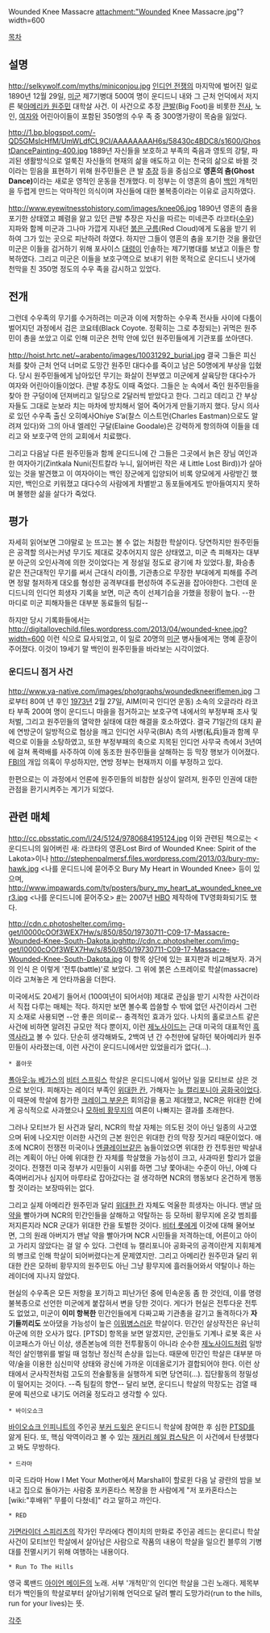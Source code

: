 Wounded Knee Massacre
attachment:"Wounded Knee Massacre.jpg"?width=600

[[목차]]
== 설명 ==
http://selkywolf.com/myths/miniconjou.jpg
[[인디언 전쟁]]의 마지막에 벌어진 일로 1890년 12월 29일, [[미군]] 제7기병대 500여 명이 운디드니 내와 그 근처 언덕에서 저지른 북[[아메리카 원주민]] 대학살 사건. 이 사건으로 추장 [[큰발]](Big Foot)을 비롯한 [[전사]], 노인, [[여자]]와 어린아이들이 포함된 350명의 수우 족 중 300명가량이 목숨을 잃었다.

http://1.bp.blogspot.com/-QD5GMsIcHfM/UmWLdfCL9CI/AAAAAAAAH6s/58430c4BDC8/s1600/GhostDancePainting-400.jpg
1889년 자신들을 보호하고 부족의 죽음과 영토의 강탈, 파괴된 생활방식으로 얼룩진 자신들의 현재의 삶을 애도하고 이는 천국의 삶으로 바뀔 것이라는 믿음을 표현하기 위해 원주민들은 큰 발 [[추장]] 등을 중심으로 '''영혼의 춤(Ghost Dance)'''이라는 새로운 영적인 운동을 전개했다. 미 정부는 이 영혼의 춤이 [[백인]] 개척민을 두렵게 만드는 악마적인 의식이며 자신들에 대한 불복종이라는 이유로 금지하였다. 

http://www.eyewitnesstohistory.com/images/knee06.jpg
1890년 영혼의 춤을 포기한 상태였고 폐렴을 앓고 있던 큰발 추장은 자신을 따르는 미네콘주 라코타([[수우]]) 지파와 함께 미군과 그나마 가깝게 지내던 [[붉은 구름]](Red Cloud)에게 도움을 받기 위하여 그가 있는 곳으로 피난하려 하였다. 하지만 그들이 영혼의 춤을 포기한 것을 몰랐던 미군은 이들을 검거하기 위해 포사이스 [[대령]]이 인솔하는 제7기병대를 보냈고 이들은 항복하였다. 그리고 미군은 이들을 보호구역으로 보내기 위한 목적으로 운디드니 냇가에 천막을 친 350명 정도의 수우 족을 감시하고 있었다. 

== 전개 ==
그런데 수우족의 무기를 수거하려는 미군과 이에 저항하는 수우족 전사들 사이에 다툼이 벌어지던 과정에서 검은 코요테(Black Coyote. 정확히는 그로 추정되는) 귀먹은 원주민이 총을 쏘았고 이로 인해 미군은 천막 안에 있던 원주민들에게 기관포를 쏘아댄다. 

http://hoist.hrtc.net/~arabento/images/10031292_burial.jpg
결국 그들은 피신처를 찾아 근처 언덕 너머로 도망간 원주민 대다수를 죽이고 남은 50명에게 부상을 입혔다. 당시 원주민들에게 남아있던 무기는 화살이 전부였고 미군에게 살육당한 대다수가 여자와 어린아이들이었다. 큰발 추장도 이때 죽었다. 그들은 눈 속에서 죽인 원주민들을 찾아 한 구덩이에 던져버리고 일당으로 2달러씩 받았다고 한다. 그리고 데리고 간 부상자들도 그대로 눈보라 치는 마차에 방치해서 얼어 죽어가게 만들기까지 했다. 당시 의사로 있던 수우족 출신 오히예사Ohíye S’a(찰스 이스트먼(Charles Eastman)으로도 알려져 있다)와 그의 아내 엘레인 구달(Elaine Goodale)은 강력하게 항의하여 이들을 데리고 와 보호구역 안의 교회에서 치료했다. 

그리고 다음날 다른 원주민들과 함께 운디드니에 간 그들은 그곳에서 늙은 장님 여인과 한 여자아기(Zintkala Nuni(진트칼라 누니, 잃어버린 작은 새 Little Lost Bird))가 살아있는 것을 발견했고 이 여자아이는 백인 장군에게 입양되어 비록 양모에게 사랑받긴 했지만, 백인으로 키워졌고 대다수의 사람에게 차별받고 동포들에게도 받아들여지지 못하며 불행한 삶을 살다가 죽었다. 

== 평가 ==
자세히 읽어보면 그야말로 눈 뜨고는 볼 수 없는 처참한 학살이다. 당연하지만 원주민들은 공격할 의사는커녕 무기도 제대로 갖추어지지 않은 상태였고, 미군 측 피해자는 대부분 아군의 오인사격에 의한 것이었다는 게 정설일 정도로 광기에 차 있었다.활, 화승총 같은 전근대적인 무기를 써서 근대식 라이플, 기관총으로 무장한 부대에게 피해를 주려면 정말 철저하게 대오를 형성한 공격부대를 편성하여 주도권을 잡아야한다. 그런데 운디드니의 인디언 희생자 기록을 보면, 미군 측이 선제기습을 가했을 정황이 높다. --한 마디로 미군 피해자들은 대부분 동료들의 팀킬--

하지만 당시 기록화들에서는
http://digitallovechild.files.wordpress.com/2013/04/wounded-knee.jpg?width=600
이런 식으로 묘사되었고, 이 일로 20명의 [[미군]] 병사들에게는 명예 훈장이 주어졌다. 이것이 19세기 말 백인이 원주민들을 바라보는 시각이었다. 

=== 운디드니 점거 사건 ===
http://www.ya-native.com/images/photgraphs/woundedkneeriflemen.jpg
그로부터 80여 년 후인 [[1973년]] 2월 27일, AIM(미국 인디언 운동) 소속의 오글라라 라코타 부족 200여 명이 운디드니 마을을 점거하고는 보호구역 내에서의 부정부패 조사 및 처벌, 그리고 원주민들의 열악한 실태에 대한 해결을 호소하였다. 결국 71일간의 대치 끝에 연방군이 일방적으로 협상을 깨고 인디언 사무국(BIA) 측의 사병(私兵)들과 함께 무력으로 이들을 소탕하였고, 또한 부정부패의 축으로 지목된 인디언 사무국 측에서 3년여에 걸쳐 폭력배를 사주하여 이에 동조한 원주민들을 살해하는 등 막장 행보가 이어졌다. [[FBI]]의 개입 의혹이 무성하지만, 연방 정부는 현재까지 이를 부정하고 있다. 

한편으로는 이 과정에서 언론에 원주민들의 비참한 실상이 알려져, 원주민 인권에 대한 관점을 환기시켜주는 계기가 되었다.

== 관련 매체 ==
http://cc.pbsstatic.com/l/24/5124/9780684195124.jpg
이와 관련된 책으로는 <운디드니의 잃어버린 새: 라코타의 영혼Lost Bird of Wounded Knee: Spirit of the Lakota>이나
http://stephenpalmersf.files.wordpress.com/2013/03/bury-my-hawk.jpg
<나를 운디드니에 묻어주오 Bury My Heart in Wounded Knee> 등이 있으며, 
http://www.impawards.com/tv/posters/bury_my_heart_at_wounded_knee_ver3.jpg
<나를 운디드니에 묻어주오> [http://www.imdb.com/title/tt0821638/ #]는 2007년 [[HBO]] 제작하에 TV영화화되기도 했다. 

http://cdn.c.photoshelter.com/img-get/I0000cOOf3WEX7Hw/s/850/850/19730711-C09-17-Massacre-Wounded-Knee-South-Dakota.jpghttp://cdn.c.photoshelter.com/img-get/I0000cOOf3WEX7Hw/s/850/850/19730711-C09-17-Massacre-Wounded-Knee-South-Dakota.jpg
이 항목 상단에 있는 표지판과 비교해보자. 과거의 인식 은 이렇게 '전투(battle)'로 보았다. 그 위에 붉은 스프레이로 학살(massacre)이라 고쳐놓은 게 안타까움을 더한다.

미국에서도 20세기 들어서 (100여년이 되어서야) 제대로 관심을 받기 시작한 사건이라서 직접 다루는 매체는 적다. 하지만 보면 볼수록 씁쓸할 수 밖에 없던 사건이라서 그런지 소재로 사용되면 --안 좋은 의미로-- 충격적인 효과가 있다. 나치의 홀로코스트 같은 사건에 비하면 알려진 규모만 적다 뿐이지, 이런 [[제노사이드]]는 근대 미국의 대표적인 [[흑역사]]라고 볼 수 있다. 단순히 생각해봐도, 2백여 년 간 수천만에 달하던 북아메리카 원주민들이 사라졌는데, 이런 사건이 운디드니에서만 있었을리가 없다(…).

 * 폴아웃
[[폴아웃:뉴 베가스]]의 [[비터 스프링스]] 학살은 운디드니에서 일어난 일을 모티브로 삼은 것으로 보인다. 피해자는 레이더 부족인 [[위대한 칸]], 가해자는 [[뉴 캘리포니아 공화국]]이었다. 이 때문에 학살에 참가한 [[크레이그 부운]]은 회의감을 품고 제대했고, NCR은 위대한 칸에게 공식적으로 사과했으나 [[모하비 황무지]]의 여론이 나빠지는 결과를 초래한다. 

그러나 모티브가 된 사건과 달리, NCR의 학살 자체는 의도된 것이 아닌 일종의 사고였으며 뒤에 나오지만 이러한 사건의 근본 원인은 위대한 칸의 막장 짓거리 때문이었다. 애초에 NCR이 전쟁전 미국이나 [[엔클레이브]]같은 놈들이었으면 위대한 칸 전투원만 박살내려는 계획이 아닌 아예 위대한 칸 자체를 학살했을 가능성이 크고, 사과따윈 할리가 없을 것이다. 전쟁전 미국 정부가 시민들이 시위를 하면 그냥 쫓아내는 수준이 아닌, 아예 다 죽여버리거나 심지어 마루타로 잡아갔다는 걸 생각하면 NCR의 행동보다 온건하게 행동할 것이라는 보장따위는 없다.

그리고 실제 아메리칸 원주민과 달리 [[위대한 칸]] 자체도 억울한 희생자는 아니다. 맨날 [[마약]]을 빨아가며 NCR의 민간인들을 살해하고 약탈하는 등  모하비 황무지에 온갖 범죄를 저지른지라 NCR 군대가 위대한 칸을 토벌한 것이다. [[비터 릇]]에게 이것에 대해 물어보면, 그의 원래 아버지가 맨날 약을 빨아가며 NCR 시민들을 저격하는데, 어른이고 아이고 가리지 않았다는 걸 알 수 있다. 그런데 뉴 캘리포니아 공화국의 공격이란게 지휘체계의 병크로 인해 학살이 되어버렸다는게 문제였지만. 그리고 아메리칸 원주민과 달리 위대한 칸은 모하비 황무지의 원주민도 아닌 그냥 황무지에 흘러들어와서 약탈이나 하는 레이더에 지나지 않았다.

현실의 수우족은 모든 저항을 포기하고 피난가던 중에 민속운동 좀 한 것인데, 이를 명령불복종으로 선언한 미군에게 붙잡혀서 변을 당한 것이다. 게다가 현실은 전투다운 전투도 없었고, 미군이 '''이미 항복한''' 민간인들에게 다짜고짜 기관총을 갈기고 돌격하다가 '''자기들끼리도''' 쏘아댔을 가능성이 높은 [[이뭐병]]스러운 학살이다. 민간인 살상작전은 유난히 아군에 의한 오사가 많다. [PTSD] 항목을 보면 알겠지만, 군인들도 기계나 로봇 혹은 사이코패스가 아닌 이상, 생존본능에 의한 전투활동이 아니라 순수한 [[제노사이드]]처럼 일방적인 살인행위를 벌일 때 엄청난 정신적 손상을 입는다. 때문에 민간인 학살은 대부분 마약/술을 이용한 심신미약 상태와 광신에 가까운 이데올로기가 결합되어야 한다. 이런 상태에서 군사작전처럼 고도의 전술활동을 실행하게 되면 당연히(...). 집단활동의 정밀성이 떨어지는 것이다. --즉 팀킬의 향연-- 달리 보면, 운디드니 학살의 막장도는 검열 때문에 픽션으로 내기도 어려울 정도라고 생각할 수 있다.

 * 바이오쇼크
[[바이오쇼크 인피니트]]의 주인공 [[부커 드윗]]은 운디드니 학살에 참여한 후 심한 [[PTSD]]를 앓게 된다. 또, 핵심 악역이라고 볼 수 있는 [[재커리 헤일 컴스탁]]은 이 사건에서 탄생했다고 봐도 무방하다.

 * 드라마
미국 드라마 How I Met Your Mother에서 Marshall이 할로윈 다음 날 광란의 밤을 보내고 집으로 돌아가는 사람중 포카혼타스 복장을 한 사람에게 "저 포카혼타스는 [wiki:"후배위" 무릎이 다쳤네]" 라고 말하고 까인다.

 * RED
[[가면라이더 스피리츠]]의 작가인 무라에다 켄이치의 만화로 주인공 레드는 운디르니 학살사건이 모티브인 학살에서 살아남은 사람으로 작품의 내용이 학살을 일으킨 블루의 기병대를 전멸시키기 위해 여행하는 내용이다.

 * Run To The Hills
영국 록밴드 [[아이언 메이든]]의 노래. 서부 '개척민'의 인디언 학살을 그린 노래다. 제목부터가 백인들의 학살로부터 살아남기위해 언덕으로 달려 빨리 도망가라(run to the hills, run for your lives)는 뜻. 

[[각주]]
